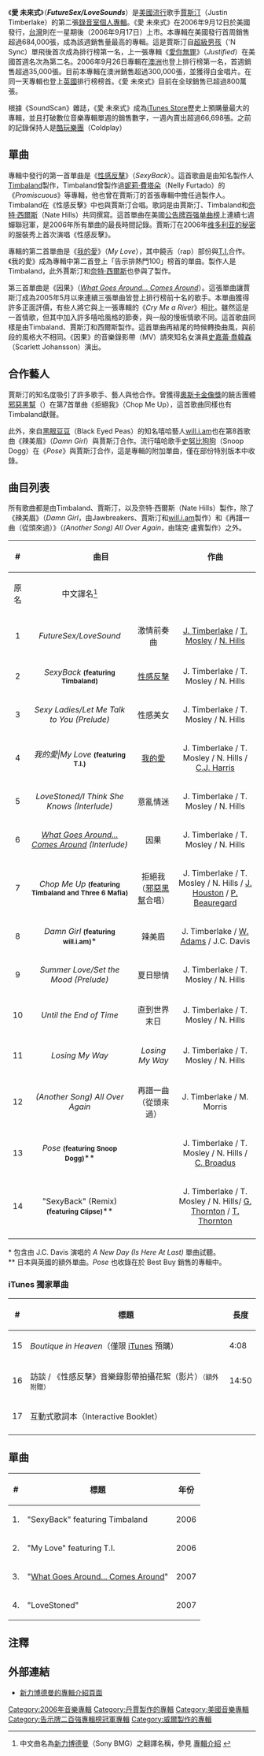 {{Infobox Album
|  Name        = ''FutureSex/LoveSounds''<br><small>愛 未來式</small>
|  Type        = 專輯
|  Artist      = [[賈斯汀·提姆布萊克|賈斯汀]] 
|  Cover       = Futuresex.jpg
|  Released    = {{Flagicon|USA}} 2006年9月12日
|  Recorded    = 2005年—2006年 
|  Genre       = [[流行音樂|流行]]、[[節奏藍調|節奏藍調]]、[[舞曲|舞曲]]
|  Length      = 66:16
|  Label       = [[Jive_Records|Jive]] / [[Zomba_Music_Group|Zomba]]<br>[[新力博德曼|新力博德曼]]（[[台灣|台灣]]）
|  Producer    = [[Timbaland|Timbaland]]<br>[[賈斯汀·提姆布萊克|賈斯汀]]<br>[[奈特·西爾斯|奈特·西爾斯]]<br>Jawbreakers<br>瑞克·盧賓
|  Reviews     = 
*[[All_Music_Guide|All Music Guide]] {{rating-5|3}} [http://www.allmusic.com/album/futuresexlovesounds-r853181 連結]
*''[[Rolling_Stone|Rolling Stone]]'' {{rating-5|3.5}} [http://www.rollingstone.com/artists/justintimberlake/albums/album/11370393/review/11544935/futuresexlovesounds 連結]
*[[Pitchfork_Media|Pitchfork Media]] 8.1/10 [http://www.pitchforkmedia.com/article/record_review/38447/Justin_Timberlake_FutureSex_LoveSounds 連結]
*''[[musicOMH.com|musicOMH.com]]'' {{rating-5|4}} [http://www.musicomh.com/albums5/justin-timberlake_0906.htm 連結]
*''[[Slant_Magazine|Slant Magazine]]'' {{rating-5|3.5}} [https://web.archive.org/web/20130627112818/http://www.slantmagazine.com/music/music_review.asp?ID=957 連結]
*''[[Guardian_Unlimited|Guardian Unlimited]]'' {{rating-5|3}} [http://arts.guardian.co.uk/reviews/story/0,,1866844,00.html 連結]
*''[[The_Independent|The Independent]]'' {{rating-5|3}} [http://enjoyment.independent.co.uk/music/reviews/article1369994.ece 連結]
*''[[Q_magazine|Q]]'' {{rating-5|3}} #243 第115頁
*''[[Sputnikmusic|Sputnikmusic]]'' {{rating-5|4}} [http://www.sputnikmusic.com/review_9104 連結]
|  Last album  = [[愛你無罪|愛你無罪]]<br>''Justified''<br>（2002）
|  This album  = '''愛 未來式'''<br>''FutureSex/LoveSounds''<br>（2006）
|  Next album  = [[傲視天下|傲視天下]]<br>''The 20/20 Experience''<br>(2013)
|}}
《'''愛 未來式'''》（'''''FutureSex/LoveSounds'''''）是[[美國|美國]][[流行音樂|流行]]歌手[[賈斯汀·提姆布萊克|賈斯汀]]（Justin Timberlake）的第二張[[錄音室專輯|錄音室個人專輯]]。《愛 未來式》在2006年9月12日於美國發行，[[台灣|台灣]]則在一星期後（2006年9月17日）上市。本專輯在美國發行首周銷售超過684,000張，成為該週銷售量最高的專輯。這是賈斯汀自[[超級男孩|超級男孩]]（'N Sync）單飛後首次成為排行榜第一名，上一張專輯《[[愛你無罪|愛你無罪]]》（''Justified''）在美國首週名次為第二名。2006年9月26日專輯在[[澳洲|澳洲]]也登上排行榜第一名，首週銷售超過35,000張。目前本專輯在澳洲銷售超過300,000張，並獲得白金唱片。在同一天專輯也登上[[英國|英國]]排行榜榜首。《愛 未來式》目前在全球銷售已超過800萬張。

根據《SoundScan》雜誌，《愛 未來式》成為[[iTunes_Store|iTunes Store]]歷史上預購量最大的專輯，並且打破數位音樂專輯單週的銷售數字，一週內賣出超過66,698張。之前的記錄保持人是[[酷玩樂團|酷玩樂團]]（Coldplay）

== 單曲 ==
專輯中發行的第一首單曲是《[[性感反擊|性感反擊]]》（''SexyBack''）。這首歌曲是由知名製作人[[Timbaland|Timbaland]]製作，Timbaland曾製作過[[妮莉·費塔朵|妮莉·費塔朵]]（Nelly Furtado）的《''Promiscuous''》等專輯，他也曾在賈斯汀的首張專輯中擔任過製作人。Timbaland在《性感反擊》中也與賈斯汀合唱。歌詞是由賈斯汀、Timbaland和[[奈特·西爾斯|奈特·西爾斯]]（Nate Hills）共同撰寫。這首單曲在美國[[公告牌百强单曲榜|公告牌百强单曲榜]]上連續七週蟬聯冠軍，是2006年所有單曲的最長時間記錄。賈斯汀在2006年[[维多利亚的秘密|维多利亚的秘密]]的服裝秀上首次演唱《性感反擊》。

專輯的第二首單曲是《[[我的愛_(賈斯汀單曲)|我的愛]]》（''My Love''），其中饒舌（rap）部份與[[T.I.|T.I.]]合作。《我的愛》成為專輯中第二首登上「告示排熱門100」榜首的單曲。製作人是Timbaland，此外賈斯汀和[[奈特·西爾斯|奈特·西爾斯]]也參與了製作。

第三首單曲是《因果》（''[[What_Goes_Around..._Comes_Around|What Goes Around... Comes Around]]''）。這張單曲讓賈斯汀成為2005年5月以來連續三張單曲皆登上排行榜前十名的歌手。本單曲獲得許多正面評價，有些人將它與上一張專輯的《''Cry Me a River''》相比。雖然這是一首情歌，但其中加入許多嘻哈風格的節奏，與一般的慢板情歌不同。這首歌曲同樣是由Timbaland、賈斯汀和西爾斯製作。這首單曲再結尾的時候轉換曲風，與前段的風格大不相同。《因果》的音樂錄影帶（MV）請來知名女演員[[史嘉蕾·喬韓森|史嘉蕾·喬韓森]]（Scarlett Johansson）演出。

== 合作藝人 ==
賈斯汀的知名度吸引了許多歌手、藝人與他合作。曾獲得[[奧斯卡金像獎|奧斯卡金像獎]]的饒舌團體[[邪惡黑幫|邪惡黑幫]]（{{lang|en|Three 6 Mafia}}）在第7首單曲《拒絕我》（Chop Me Up），這首歌曲同樣也有Timbaland獻聲。

此外，來自[[黑眼豆豆|黑眼豆豆]]（Black Eyed Peas）的知名嘻哈藝人[[will.i.am|will.i.am]]也在第8首歌曲《辣美眉》（''Damn Girl''）與賈斯汀合作。流行嘻哈歌手[[史努比狗狗|史努比狗狗]]（Snoop Dogg）在《''Pose''》與賈斯汀合作，這是專輯的附加單曲，僅在部份特別版本中收錄。

== 曲目列表 ==
所有歌曲都是由Timbaland、賈斯汀，以及奈特·西爾斯（Nate Hills）製作，除了《辣美眉》（''Damn Girl''，由Jawbreakers、賈斯汀和[[will.i.am|will.i.am]]製作）和《再譜一曲（從頭來過）》（''(Another Song) All Over Again''，由瑞克·盧賓製作）之外。
{| class="wikitable" style="font-size: 90%" cellpadding=3
|-
!align="center" rowspan=2 |#
!align="center" colspan=2 |曲目
!align="center" rowspan=2 |作曲
!align="center" rowspan=2 |長度
|-
!align="center"|原名
!align="center"|中文譯名<ref>中文曲名為[[新力博德曼|新力博德曼]]（Sony BMG）之翻譯名稱，參見 [http://www.sonymusic.com.tw/album/album_info.php?al_prodno=82876880622 專輯介紹] {{Wayback|url=http://www.sonymusic.com.tw/album/album_info.php?al_prodno=82876880622 |date=20070927003754 }}</ref>
|-
|1
|''FutureSex/LoveSound''
|激情前奏曲
|[[賈斯汀·提姆布萊克|J. Timberlake]] / [[Timbaland|T. Mosley]] / [[奈特·西爾斯|N. Hills]]
|4:01
|-
|2
|''SexyBack'' <small>'''(featuring Timbaland)'''</small>
|[[性感反擊|性感反擊]]
|J. Timberlake / T. Mosley / N. Hills
|4:02
|- 
|3
|''Sexy Ladies/Let Me Talk to You (Prelude)'' 
|性感美女
|J. Timberlake / T. Mosley / N. Hills
|5:32
|-
|4
|''我的愛|My Love'' <small>'''(featuring T.I.)'''</small>
|[[我的愛_(賈斯汀單曲)|我的愛]]
|J. Timberlake / T. Mosley / N. Hills / [[T.I.|C.J. Harris]]
|4:36
|- 
|5
|''LoveStoned/I Think She Knows (Interlude)'' 
|意亂情迷
|J. Timberlake / T. Mosley / N. Hills
|7:24
|-
|6
|''[[What_Goes_Around..._Comes_Around|What Goes Around... Comes Around]] (Interlude)'' 
|因果
|J. Timberlake / T. Mosley / N. Hills
|7:28
|- 
|7
|''Chop Me Up'' <small>'''(featuring Timbaland and Three 6 Mafia)'''</small>
|拒絕我（[[邪惡黑幫|邪惡黑幫]]合唱）
|J. Timberlake / T. Mosley / N. Hills / [[Juicy_J|J. Houston]] / [[DJ_Paul|P. Beauregard]]
|5:04
|-
|8
|''Damn Girl'' <small>'''(featuring will.i.am)'''</small><nowiki>*</nowiki>
|辣美眉
|J. Timberlake / [[will.i.am|W. Adams]] / J.C. Davis
|5:12
|- 
|9
|''Summer Love/Set the Mood (Prelude)''
|夏日戀情
|J. Timberlake / T. Mosley / N. Hills
|6:24
|-
|10
|''Until the End of Time''
|直到世界末日
|J. Timberlake / T. Mosley / N. Hills
|5:22
|- 
|11
|''Losing My Way''
|''Losing My Way''
|J. Timberlake / T. Mosley / N. Hills
|5:22
|-
|12
|''(Another Song) All Over Again''
|再譜一曲（從頭來過）
|J. Timberlake / M. Morris
|5:45
|- 
|13
|''Pose'' <small>'''(featuring Snoop Dogg)'''</small>**
|
|J. Timberlake / T. Mosley / N. Hills / [[史努比狗狗|C. Broadus]]
|4:47
|-
|14
|"SexyBack" (Remix) <small>'''(featuring Clipse)'''</small>**
|
|J. Timberlake / T. Mosley / N. Hills/ [[Clipse|G. Thornton]] / [[Clipse|T. Thornton]]
|3:58
|-
|}

<nowiki>*</nowiki> 包含由 J.C. Davis 演唱的 ''A New Day (Is Here At Last)'' 單曲試聽。<br>
<nowiki>**</nowiki> 日本與英國的額外單曲。''Pose'' 也收錄在於 Best Buy 銷售的專輯中。

=== iTunes 獨家單曲 ===
{| class="wikitable"
! # 
! 標題
! 長度
|-
| 15 || ''Boutique in Heaven''（僅限 [[ITunes_Store|iTunes]] 預購）|| 4:08
|-
| 16 || 訪談 / 《性感反擊》音樂錄影帶拍攝花絮（影片）<small>（額外附贈）</small> || 14:50
|-
| 17 || 互動式歌詞本（Interactive Booklet）  ||
|-
|}

== 單曲 ==
{| class="wikitable"
|- bgcolor="#CCCCCC"
! # !! 標題 !! 年份
|-
| 1. || "SexyBack" featuring Timbaland || 2006
|-
| 2. || "My Love" featuring T.I. || 2006
|-
| 3. || "[[What_Goes_Around..._Comes_Around|What Goes Around... Comes Around]]" || 2007
|-
| 4. || "LoveStoned" || 2007
|}
<!--
== 排行榜 ==
{| class="wikitable"
|- bgcolor="#ebf5ff"
!align="left"|排行榜（2006）
!align="left"|提供
!align="left"|名次
!align="left"|認證
!align="left"|銷售
|-
|align="left"|The [[Billboard_200|Billboard 200]] (U.S.)
|align="left"|Billboard
|align="center"|1 <ref name="Billboard albums">{{cite web | title=Justin Timberlake: Billboard albums | work=AllMusic.com | url=http://www.allmusic.com/cg/amg.dll?p=amg&searchlink=JUSTIN|TIMBERLAKE&sql=11:ic59kept0q7b~T5 | accessdate=2006-09-20}}</ref>
|align="left"|2x Platinum<ref name="RIAA Certification">{{cite web | title=News and Reviews: RIAA Certification | work=Billboard magazine | url=http://www.billboard.com/bbcom/riaa/index.jsp | accessdate=2006-11-01}}</ref>
|align="left"|2,521,590<ref name="ussales">{{cite web | title='FutureSex/LoveSounds' US sales | work=PulseMusic.ProBoards48.com | url=http://pulsemusic.proboards48.com/index.cgi?board=news&action=display&thread=1169050090 | accessdate=2006-12-28}}</ref>
|-
|align="left"|Billboard Comprehensive Albums (U.S.)
|align="left"|Billboard
|align="center"|1 <ref name="Billboard Comprehensive Albums">{{cite web | title=Billboard Comprehensive Albums | work=Billboard tymagazine | url=http://www.billboard.com/bbcom/charts/chart_display.jsp?g=Albums&f=Billboard+Comprehensive+Albums | accessdate=2006-09-20}}</ref>
|align="left"| 
|align="left"| 
|-yukktugkt
|align="left"|Billboard Digital Albums (U.S.)
|align="left"|Billboard
|align="center"|1 <ref name="Billboard Digital Albums">{{cite web | title=Billboard Digital Albums | work=Billboard magazine | url=http://www.billboard.com/bbcom/charts/chart_display.jsp?g=Albums&f=Top+Digital+Albums | accessdate=2006-09-20}}</ref>
|align="left"| 
|align="left"| 
|-
|align="left"|Billboard Internet Albums (U.S.)
|align="left"|Billboard
|align="center"|1 <ref name="Billboard albums"/>
|align="left"| 
|align="left"| 
|-
|align="left"|Billboard R&B/Hip-Hop Albums (U.S.)
|align="left"|Billboard
|align="center"|1 <ref name="Billboard albums"/>
|align="left"| 
|-
|align="left"|The Official [[UK_Album_Chart|UK Album Chart]]
|align="left"|BPI/The Official UK Charts Company
|align="center"|1 <ref name="ukcharts">{{cite web | title=UK Top 40 Hit Database | work=EveryHit.com | url=http://www.everyhit.com/ | accessdate=2006-09-18}}</ref>
|align="left"|Platinum
|align="left"|550,989
|-
|align="left"|The Official UK Urban Album Chart
|align="left"|BPI/The Official UK Charts Company
|align="center"|1 <ref name="ukcharts"/>
|align="left"| 
|align="left"| 
|-
|align="left"|[[ARIA_Charts|Australian Album Chart]]
|align="left"|ARIA
|align="center"|1 <ref name="australiancharts">{{cite web | title=Australian Albums Chart | work=Australian-Charts.com | url=http://australian-charts.com/showitem.asp?interpret=Justin+Timberlake&titel=Futuresex+%2F+Lovesounds&cat=a | accessdate=2006-09-24}}</ref>
|align="left"|Platinum
|align="left"|70,000+
|-
|align="left"|Austrian Album Chart
|align="left"|Media Control Europe
|align="center"|5 <ref name="austriancharts">{{cite web | title=Austrian Albums Chart | work=AustrianCharts.at | url=http://austriancharts.at/showitem.asp?interpret=Justin+Timberlake&titel=Futuresex+%2F+Lovesounds&cat=a | accessdate=2006-09-22}}</ref>
|align="left"|Platinum
|align="left"|13,991
|-
|align="left"|Belgian Album Chart 
|align="left"|Ultratop / Nielsen
|align="center"|5 <ref name="belgiancharts">{{cite web | title=Belgian Album Chart | work=Entertainment.Skynet.be | url=http://entertainment.skynet.be/index.html?l1=entertainment&l2=ultratop&l3=charts&chartid=5&new_lang=fr | accessdate=2006-09-18}}</ref>
|align="left"|Gold<ref name="belgiancharts"/>
|align="left"|15,000+
|-
|align="left"|Brazil Top 40 CD Sales
|align="left"|Hot100Brasil
|align="center"|31 <ref name="braziliancharts">{{cite web | title=Brazilian Album Chart | work=Hot100Brasil.com | url=http://www.hot100brasil.com/chtalbums.html | accessdate=2006-12-16}}</ref>
|align="center"|
|align="left"|10,000
|-
|align="left"|[[Canadian_Albums_Chart|Canadian Albums Chart]]
|align="left"|Nielsen Soundscan
|align="center"|1 <ref name="Billboard albums"/>
|align="left"|4x Platinum
|align="left"|312,997
|-
|align="left"|Chinese Album Chart 
|align="left"|CAS
|align="center"|1 
|align="left"|Platinum
|align="left"|500,000
|-
|align="left"|Czech Album Chart 
|align="left"|IFPI
|align="center"|16 <ref name="czechcharts">{{cite web | title=Czech Albums Chart | work=IFPIcr.cz | url=http://www.ifpicr.cz/hitparada/index.php?hitp=P | accessdate=2006-09-18}}</ref>
|align="left"|Gold
|align="left"|6,948
|-
|align="left"|Danish Album Chart
|align="left"|IFPI / Nielsen
|align="center"|5 <ref name="danishcharts">{{cite web | title=Danish Album Chart | work=DanishCharts.com | url=http://danishcharts.com/showitem.asp?interpret=Justin+Timberlake&titel=Futuresex+%2F+Lovesounds&cat=a | accessdate=2006-09-22}}</ref>
|align="left"|
|align="left"|
|-
|align="left"|Dutch Album Chart
|align="left"|Mega Charts BV
|align="center"|4 <ref name="fslsnews"/>
|align="left"|
|align="left"|
|-
|align="left"|Estonian Album Chart 
|align="left"|Pedrobeat
|align="center"|1 <ref name="estoniancharts">{{cite web | title=Estonian Albums Chart | work=Pedro.ee | url=http://www.pedro.ee/web/index.php?option=com_content&task=view&id=257&Itemid=18 | accessdate=2006-09-18}}</ref>
|align="left"|Platinum
|align="left"|10,000
|-
|align="left"|Finnish Album Chart
|align="left"|GLF
|align="center"|5 <ref name="finnishcharts">{{cite web | title=Finnish Album Chart | work=FinnishCharts.com | url=http://finnishcharts.com/showitem.asp?interpret=Justin+Timberlake&titel=Futuresex+%2F+Lovesounds&cat=a | accessdate=2006-09-18}}</ref>
|align="left"|
|align="left"|5,998
|-
|align="left"|French Album Chart 
|align="left"|SNEP/IFOP
|align="center"|5 <ref name="frenchcharts">{{cite web | title=French Albums Chart | work=LesCharts.com | url=http://lescharts.com/showitem.asp?interpret=Justin+Timberlake&titel=Futuresex+%2F+Lovesounds&cat=a | accessdate=2006-09-16}}</ref>
|align="left"|
|align="left"|42,000
|-
|align="left"|German Album Chart 
|align="left"|Media Control
|align="center"|3 <ref name="germancharts">{{cite web | title=German Album Chart | work=Charts-Surfer.de | url=http://www.charts-surfer.de/musiksearch.php | accessdate=2006-09-23}}</ref>
|align="left"|Gold
|align="left"|125,000
|-
|align="left"|Greek Album Chart
|align="left"|IFPI
|align="center"|7
|align="left"|2XPLATINUM
|align="left"|80,000
|-
|align="left"|Hungarian Top 40 Album Chart
|align="left"|MAHASZ
|align="center"|38 <ref name="hungariancharts">{{cite web | title=Hungarian Album Chart | work=MAHASZ.hu | url=http://mahasz.hu/m/hu/top40k.php?ev=2006&hetek=34 | accessdate=2006-09-18}}</ref>
|align="left"|
|align="left"|
|-
|align="left"|Irish Album Chart
|align="left"|IRMA
|align="center"|1 <ref name="irishcharts">{{cite web | title=Irish Album Chart | work=IRMA.ie | url=http://www.irma.ie/aucharts.asp#albums | accessdate=2006-09-20}}</ref>
|align="left"|6x Platinum
|align="left"|96,992
|-
|align="left"|Italian Album Chart
|align="left"|FIMI/Nielsen
|align="center"|7 <ref name="italiancharts">{{cite web | title=Italian Album Chart | work=Musicaedischi.it | url=http://www.musicaedischi.it/classifiche.php | accessdate=2006-09-22}}</ref>
|align="left"|Gold
|align="left"|40,000
|-
|align="left"|Japanese Album Chart 
|align="left"|Oricon
|align="center"|18 <ref name="japanesecharts">{{cite web | title=Japanese Album Chart | work=Jbbs.LiveDoor.jp | url=http://jbbs.livedoor.jp/bbs/read.cgi/music/3914/1044805378/375 | accessdate=2006-12-11}}</ref>
|align="left"|Gold<ref name="japanesecharts"/>
|align="left"|76,584<ref name="japanesecharts"/>
|-
|align="left"|Korean Album Chart
|align="left"|MIAK
|align="center"|7 <ref name="koreancharts">{{cite web | title=Korean Album Chart | work=Miak.or.kr | url=http://www.miak.or.kr/stat/pop_200609.htm | accessdate=2006-09-18}}</ref>
|align="left"| 
|align="left"|12,000<ref name="koreancharts"/>
|-
|align="left"|New Zealand Album Chart 
|align="left"|RIANZ
|align="center"|4 <ref name="nzcharts">{{cite web | title=New Zealand Albums Chart | work=Charts.org.nz | url=http://charts.org.nz/showitem.asp?interpret=Justin+Timberlake&titel=Futuresex+%2F+Lovesounds&cat=a | accessdate=2006-09-18}}</ref>
|align="left"|Platinum<ref name="rianz">{{cite web | title=Recording Industry Association of New Zealand | work=RIANZ.org.nz | url=http://www.rianz.org.nz/rianz/chart.asp | accessdate=2006-11-20}}</ref>
|align="left"|15,000+
|-
|align="left"|Norwegian Album Chart 
|align="left"|VG Nett
|align="center"|5 <ref name="norwegiancharts">{{cite web | title=Norwegian Album Chart | work=NorwegianCharts.com | url=http://norwegiancharts.com/showitem.asp?interpret=Justin+Timberlake&titel=Futuresex+%2F+Lovesounds&cat=a | accessdate=2006-09-18}}</ref>
|align="left"|Ruby
|align="left"|6,777
|-
|align="left"|Philippine Pop Album Chart 
|align="left"|PRIMA
|align="center"|1
|align="left"|
|align="left"|10,884
|-
|align="left"|Polish Album Chart 
|align="left"|ZPAV
|align="center"|34
|align="left"|Gold
|align="left"|19,001
|-
|align="left"|Portuguese Album Chart 
|align="left"|AFP/Nielsen
|align="center"|26 <ref name="portuguesecharts">{{cite web | title=Portuguese Album Chart | work=Artistas-Espectaculos.com | url=http://www.artistas-espectaculos.com/topafp.php | accessdate=2006-09-18}}</ref>
|align="left"| 
|align="left"| 
|-
|align="left"|Singapore Album Chart
|align="left"|AC Nielsen
|align="center"|1 <ref name="fslsnews"/>
|align="left"| 
|align="left"| 
|-
|align="left"|Spanish Album Chart
|align="left"|Promusicae/Media Control
|align="center"|30 <ref name="spanishcharts">{{cite web | title=Spanish Album Chart | work=Los40.com | url=http://www.los40.com/actualidad/listas/afyve.html | accessdate=2006-09-18}}</ref>
|align="left"| 
|align="left"| 
|-
|align="left"|Swedish Album Chart
|align="left"|GLF
|align="center"|2 <ref name="swedishcharts">{{cite web | title=Swedish Album Chart | work=SwedishCharts.com | url=http://swedishcharts.com/showitem.asp?interpret=Justin+Timberlake&titel=Futuresex+%2F+Lovesounds&cat=a | accessdate=2006-09-21}}</ref>
|align="left"| 
|align="left"| 
|-
|align="left"|Swiss Album Chart
|align="left"|Media Control Europe
|align="center"|2 <ref name="swisscharts">{{cite web | title=Swiss Album Chart | work=HitParade.ch | url=http://hitparade.ch/showitem.asp?interpret=Justin+Timberlake&titel=Futuresex+%2F+Lovesounds&cat=a | accessdate=2006-09-24}}</ref>
|align="left"|Gold<ref name="swisscertification">{{cite web | title=Swiss Certification: Gold | work=HitParade.ch | url=http://hitparade.ch/awards.asp?year=2006 | accessdate=2006-11-01}}</ref>
|align="left"|15,000+
|-
|align="left"|United World Chart (Worldwide Sales)
|align="left"|Media traffic
|align="center"|1 <ref name="uwc"/>
|align="left"|2x Platinum<ref name="unitedworldchart">{{cite web | title=United World Chart | work=MediaTraffic.de | url=http://www.mediatraffic.de/albums.htm | accessdate=2006-09-20}}</ref>
|align="left"|4,325,000<ref name="unitedworldchart"/>
|-
|align="left"|United World Chart
|align="left"|<small>the 7,5% Mediatraffic doesn't cover</small>
|align="center"|1
|align="left"|4x Platinum
|align="left"|4,612,100
|}
-->

==注釋==
{{Reflist}}

==外部連結==
* {{Zh icon}}[https://web.archive.org/web/20070927003754/http://www.sonymusic.com.tw/album/album_info.php?al_prodno=82876880622 新力博德曼的專輯介紹頁面]

[[Category:2006年音樂專輯|Category:2006年音樂專輯]]
[[Category:丹賈製作的專輯|Category:丹賈製作的專輯]]
[[Category:美國音樂專輯|Category:美國音樂專輯]]
[[Category:告示牌二百強專輯榜冠軍專輯|Category:告示牌二百強專輯榜冠軍專輯]]
[[Category:威爾製作的專輯|Category:威爾製作的專輯]]

{{贾斯汀·汀布莱克歌曲}}